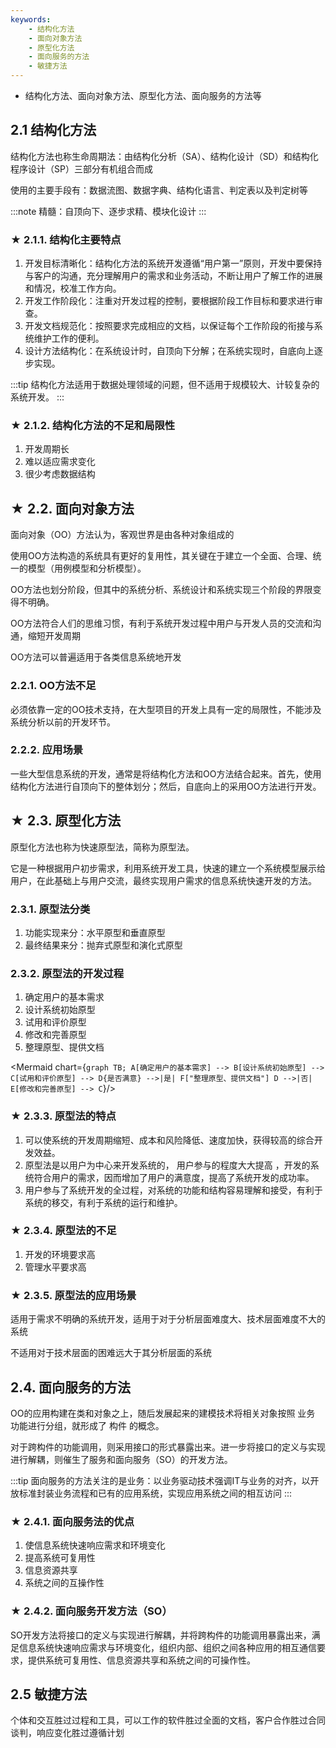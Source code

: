 ```yaml
---
keywords: 
    - 结构化方法
    - 面向对象方法
    - 原型化方法
    - 面向服务的方法
    - 敏捷方法
---
```


-  <Highlight>结构化方法、面向对象方法、原型化方法、面向服务的方法等</Highlight> 
  
## 2.1 结构化方法
结构化方法也称生命周期法：由结构化分析（SA）、结构化设计（SD）和结构化程序设计（SP）三部分有机组合而成

使用的主要手段有：数据流图、数据字典、结构化语言、判定表以及判定树等

:::note
 <Highlight>精髓：自顶向下、逐步求精、模块化设计</Highlight> 
:::

### ★ 2.1.1. 结构化主要特点
1. 开发目标清晰化：结构化方法的系统开发遵循“用户第一”原则，开发中要保持与客户的沟通，充分理解用户的需求和业务活动，不断让用户了解工作的进展和情况，校准工作方向。
2. 开发工作阶段化：注重对开发过程的控制，要根据阶段工作目标和要求进行审查。
3. 开发文档规范化：按照要求完成相应的文档，以保证每个工作阶段的衔接与系统维护工作的便利。
4. 设计方法结构化：在系统设计时，自顶向下分解；在系统实现时，自底向上逐步实现。

:::tip 
结构化方法适用于数据处理领域的问题，但不适用于规模较大、计较复杂的系统开发。
:::

### ★ 2.1.2. 结构化方法的不足和局限性
1. 开发周期长
2. 难以适应需求变化
3. 很少考虑数据结构

## ★ 2.2. 面向对象方法
面向对象（OO）方法认为，客观世界是由各种对象组成的

使用OO方法构造的系统具有更好的复用性，其关键在于建立一个全面、合理、统一的模型（用例模型和分析模型）。

OO方法也划分阶段，但其中的系统分析、系统设计和系统实现三个阶段的界限变得不明确。

OO方法符合人们的思维习惯，有利于系统开发过程中用户与开发人员的交流和沟通，缩短开发周期

OO方法可以普遍适用于各类信息系统地开发

### 2.2.1. OO方法不足 
必须依靠一定的OO技术支持，在大型项目的开发上具有一定的局限性，不能涉及系统分析以前的开发环节。

### 2.2.2. 应用场景
一些大型信息系统的开发，通常是将结构化方法和OO方法结合起来。首先，使用结构化方法进行自顶向下的整体划分；然后，自底向上的采用OO方法进行开发。

## ★ 2.3. 原型化方法
原型化方法也称为快速原型法，简称为原型法。

它是一种根据用户初步需求，利用系统开发工具，快速的建立一个系统模型展示给用户，在此基础上与用户交流，最终实现用户需求的信息系统快速开发的方法。

### 2.3.1. 原型法分类
1. 功能实现来分：水平原型和垂直原型
2. 最终结果来分：抛弃式原型和演化式原型

### 2.3.2. 原型法的开发过程
1. 确定用户的基本需求
2. 设计系统初始原型
3. 试用和评价原型
4. 修改和完善原型
5. 整理原型、提供文档

<Mermaid chart={`
    graph TB;
    A[确定用户的基本需求] --> B[设计系统初始原型] --> C[试用和评价原型] --> D{是否满意} -->|是| F["整理原型、提供文档"]
    D -->|否| E[修改和完善原型] --> C
`}/>

### ★ 2.3.3. 原型法的特点
1. 可以使系统的开发周期缩短、成本和风险降低、速度加快，获得较高的综合开发效益。
2. 原型法是以用户为中心来开发系统的， <Highlight>用户参与的程度大大提高</Highlight> ，开发的系统符合用户的需求，因而增加了用户的满意度，提高了系统开发的成功率。
3. 用户参与了系统开发的全过程，对系统的功能和结构容易理解和接受，有利于系统的移交，有利于系统的运行和维护。

### ★ 2.3.4. 原型法的不足
1. 开发的环境要求高
2. 管理水平要求高

### ★ 2.3.5. 原型法的应用场景
适用于需求不明确的系统开发，适用于对于分析层面难度大、技术层面难度不大的系统

不适用对于技术层面的困难远大于其分析层面的系统

## 2.4. 面向服务的方法
OO的应用构建在类和对象之上，随后发展起来的建模技术将相关对象按照 <Highlight>业务</Highlight> 功能进行分组，就形成了 <Highlight>构件</Highlight> 的概念。

 <Highlight>对于跨构件的功能调用，则采用接口的形式暴露出来。进一步将接口的定义与实现进行解耦，则催生了服务和面向服务（SO）的开发方法。</Highlight> 

:::tip
面向服务的方法关注的是业务：以业务驱动技术强调IT与业务的对齐，以开放标准封装业务流程和已有的应用系统，实现应用系统之间的相互访问
:::
### ★ 2.4.1. 面向服务法的优点
1. 使信息系统快速响应需求和环境变化
2. 提高系统可复用性
3. 信息资源共享
4. 系统之间的互操作性

### ★ 2.4.2. 面向服务开发方法（SO）
SO开发方法将接口的定义与实现进行解耦，并将跨构件的功能调用暴露出来，满足信息系统快速响应需求与环境变化，组织内部、组织之间各种应用的相互通信要求，提供系统可复用性、信息资源共享和系统之间的可操作性。
## 2.5 敏捷方法
个体和交互胜过过程和工具，可以工作的软件胜过全面的文档，客户合作胜过合同谈判，响应变化胜过遵循计划
